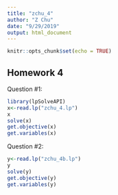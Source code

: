 ```yaml
---
title: "zchu_4"
author: "Z Chu"
date: "9/29/2019"
output: html_document
---
```


```r
knitr::opts_chunk$set(echo = TRUE)
```

## Homework 4

Question #1:

```r
library(lpSolveAPI)
x<-read.lp("zchu_4.lp")
x
solve(x)
get.objective(x)
get.variables(x)
```

Question #2:
```r
y<-read.lp("zchu_4b.lp")
y
solve(y)
get.objective(y)
get.variables(y)
```

